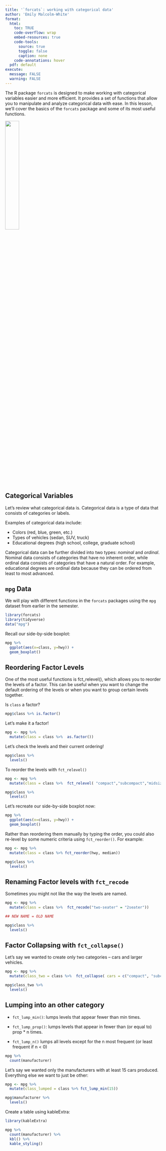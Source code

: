```yaml
---
title: '`forcats`: working with categorical data'
author: 'Emily Malcolm-White'
format:
  html: 
    toc: TRUE
    code-overflow: wrap
    embed-resources: true
    code-tools:
      source: true
      toggle: false
      caption: none
    code-annotations: hover
  pdf: default
execute: 
  message: FALSE
  warning: FALSE
---
```




The R package `forcats` is designed to make working with categorical variables easier and more efficient. It provides a set of functions that allow you to manipulate and analyze categorical data with ease. In this lesson, we'll cover the basics of the `forcats` package and some of its most useful functions.

![](https://forcats.tidyverse.org/logo.png){width=30%}

## Categorical Variables

Let's review what categorical data is. Categorical data is a type of data that consists of categories or labels.

Examples of categorical data include:

- Colors (red, blue, green, etc.)
- Types of vehicles (sedan, SUV, truck)
- Educational degrees (high school, college, graduate school)

Categorical data can be further divided into two types: *nominal* and *ordinal*. Nominal data consists of categories that have no inherent order, while ordinal data consists of categories that have a natural order. For example, educational degrees are ordinal data because they can be ordered from least to most advanced.

## `mpg` Data

We will play with different functions in the `forcats` packages using the `mpg` dataset from earlier in the semester. 

```r
library(forcats)
library(tidyverse)
data("mpg")
```

Recall our side-by-side boxplot: 

```r
mpg %>% 
  ggplot(aes(x=class, y=hwy)) +
  geom_boxplot()
```

## Reordering Factor Levels

One of the most useful functions is fct_relevel(), which allows you to reorder the levels of a factor. This can be useful when you want to change the default ordering of the levels or when you want to group certain levels together.

Is `class` a factor?  

```r
mpg$class %>% is.factor()
```

Let's make it a factor! 

```r
mpg <- mpg %>% 
  mutate(class = class %>%  as.factor())

```

Let's check the levels and their current ordering! 

```r
mpg$class %>%  
  levels()
```

To reorder the levels with `fct_relevel()` 

```r
mpg <- mpg %>% 
  mutate(class = class %>%  fct_relevel( "compact","subcompact","midsize","2seater","minivan","suv","pickup"))

mpg$class %>% 
  levels()
```

Let's recreate our side-by-side boxplot now: 

```r
mpg %>% 
  ggplot(aes(x=class, y=hwy)) +
  geom_boxplot()
```

Rather than reordering them manually by typing the order, you could also re-level by some numeric criteria using `fct_reorder()`. For example: 

```r
mpg <- mpg %>% 
  mutate(class = class %>% fct_reorder(hwy, median))

mpg$class %>% 
  levels()
```


## Renaming Factor levels with `fct_recode`

Sometimes you might not like the way the levels are named. 

```r
mpg <- mpg %>% 
  mutate(class = class %>%  fct_recode("two-seater" = "2seater"))

## NEW NAME = OLD NAME

mpg$class %>% 
  levels()
```

## Factor Collapsing with `fct_collapse()`

Let's say we wanted to create only two categories -- cars and larger vehicles. 

```r
mpg <- mpg %>% 
  mutate(class_two = class %>%  fct_collapse( cars = c("compact", "subcompact", "midsize", "two-seater"), big = c("pickup", "suv", "minivan")))

mpg$class_two %>% 
  levels()
```


## Lumping into an other category

- `fct_lump_min()`: lumps levels that appear fewer than min times.

- `fct_lump_prop()`: lumps levels that appear in fewer than (or equal to) prop * n times.

- `fct_lump_n()` lumps all levels except for the n most frequent (or least frequent if n < 0)

```r
mpg %>% 
  count(manufacturer)
```

Let's say we wanted only the manufacturers with at least 15 cars produced. Everything else we want to just be other: 

```r
mpg <- mpg %>% 
  mutate(class_lumped = class %>% fct_lump_min(15))

mpg$manufacturer %>% 
  levels()
```

Create a table using kableExtra: 

```r
library(kableExtra)

mpg %>% 
  count(manufacturer) %>% 
  kbl() %>% 
  kable_styling()
```


